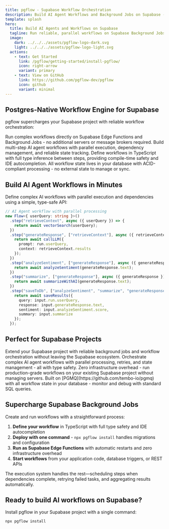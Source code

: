 ```yaml
---
title: pgflow - Supabase Workflow Orchestration
description: Build AI Agent Workflows and Background Jobs on Supabase - All in SQL with Zero Infrastructure
template: splash
hero:
  title: Build AI Agents and Workflows on Supabase
  tagline: Run reliable, parallel workflows on Supabase Background Jobs - zero infrastructure, with database-backed reliability
  image:
    dark: ../../../assets/pgflow-logo-dark.svg
    light: ../../../assets/pgflow-logo-light.svg
  actions:
    - text: Get Started
      link: /pgflow/getting-started/install-pgflow/
      icon: right-arrow
      variant: primary
    - text: View on GitHub
      link: https://github.com/pgflow-dev/pgflow
      icon: github
      variant: minimal
---
```



## Postgres-Native Workflow Engine for Supabase

pgflow supercharges your Supabase project with reliable workflow orchestration:

<CardGrid>
  <Card title="Zero Infrastructure" icon="rocket">
    Run complex workflows directly on Supabase Edge Functions and Background Jobs - no additional servers or message brokers required.
  </Card>
  <Card title="AI Agent Orchestration" icon="star">
    Build multi-step AI agent workflows with parallel execution, dependency management, and reliable state tracking.
  </Card>
  <Card title="Type-Safe Workflows" icon="seti:typescript">
    Define workflows in TypeScript with full type inference between steps, providing compile-time safety and IDE autocompletion.
  </Card>
  <Card title="Postgres-First Design" icon="open-book">
    All workflow state lives in your database with ACID-compliant processing - no external state to manage or sync.
  </Card>
</CardGrid>

## Build AI Agent Workflows in Minutes

Define complex AI workflows with parallel execution and dependencies using a simple, type-safe API:

```typescript
// AI Agent workflow with parallel processing
new Flow<{ userQuery: string }>()
  .step("retrieveContext", async ({ userQuery }) => {
    return await vectorSearch(userQuery);
  })
  .step("generateResponse", ["retrieveContext"], async ({ retrieveContext, run }) => {
    return await callLLM({
      prompt: run.userQuery,
      context: retrieveContext.results
    });
  })
  .step("analyzeSentiment", ["generateResponse"], async ({ generateResponse }) => {
    return await analyzeSentiment(generateResponse.text);
  })
  .step("summarize", ["generateResponse"], async ({ generateResponse }) => {
    return await summarizeWithAI(generateResponse.text);
  })
  .step("saveToDb", ["analyzeSentiment", "summarize", "generateResponse"], async (input) => {
    return await saveResults({
      query: input.run.userQuery,
      response: input.generateResponse.text,
      sentiment: input.analyzeSentiment.score,
      summary: input.summarize
    });
  });
```

## Perfect for Supabase Projects

<CardGrid>
  <Card title="For Supabase Power Users" icon="puzzle">
    Extend your Supabase project with reliable background jobs and workflow orchestration without leaving the Supabase ecosystem.
  </Card>

  <Card title="For AI/LLM Developers" icon="rocket">
    Orchestrate complex AI agent workflows with parallel processing, retries, and state management - all with type safety.
  </Card>

  <Card title="For Solo SaaS Builders" icon="approve-check">
    Zero infrastructure overhead - run production-grade workflows on your existing Supabase project without managing servers.
  </Card>

  <Card title="For Postgres-Native Teams" icon="open-book">
    Built on [PGMQ](https://github.com/tembo-io/pgmq) with all workflow state in your database - monitor and debug with standard SQL queries.
  </Card>
</CardGrid>

## Supercharge Supabase Background Jobs

Create and run workflows with a straightforward process:

1. **Define your workflow** in TypeScript with full type safety and IDE autocompletion
2. **Deploy with one command** - `npx pgflow install` handles migrations and configuration
3. **Run as Supabase Edge Functions** with automatic restarts and zero infrastructure overhead
4. **Start workflows** from your application code, database triggers, or REST APIs

The execution system handles the rest—scheduling steps when dependencies complete, retrying failed tasks, and aggregating results automatically.

## Ready to build AI workflows on Supabase?

Install pgflow in your Supabase project with a single command:

```bash
npx pgflow install
```
